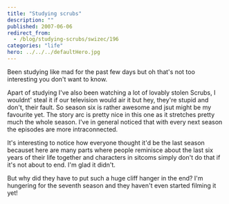 ```yaml
---
title: "Studying scrubs"
description: ""
published: 2007-06-06
redirect_from:
  - /blog/studying-scrubs/swizec/196
categories: "life"
hero: ../../../defaultHero.jpg
---
```


Been studying like mad for the past few days but oh that's not too interesting you don't want to know.

Apart of studying I've also been watching a lot of lovably stolen Scrubs, I wouldnt' steal it if our television would air it but hey, they're stupid and don't, their fault. So season six is rather awesome and jsut might be my favourite yet. The story arc is pretty nice in this one as it stretches pretty much the whole season. I've in general noticed that with every next season the episodes are more intraconnected.

It's interesting to notice how everyone thought it'd be the last season becauset here are many parts where people reminisce about the last six years of their life together and characters in sitcoms simply don't do that if it's not about to end. I'm glad it didn't.

But why did they have to put such a huge cliff hanger in the end? I'm hungering for the seventh season and they haven't even started filming it yet!
